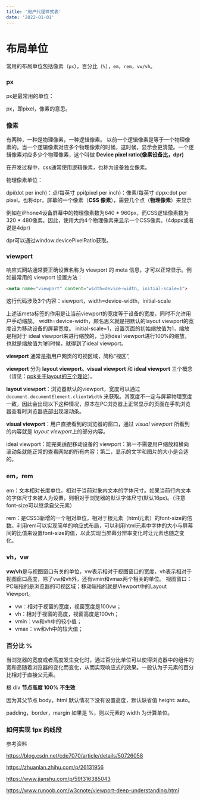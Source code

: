 ```yaml
---
title: '用户代理样式表'
date: '2022-01-01'
---
```


# 布局单位

常用的布局单位包括像素（`px`），百分比（`%`），`em`，`rem`，`vw/vh`。

### px

px是最常用的单位：

px，即pixel，像素的意思。

### 像素

有两种，一种是物理像素，一种逻辑像素。 以前一个逻辑像素是等于一个物理像素的。当一个逻辑像素对应多个物理像素的时候，这时候，显示会更清楚。一个逻辑像素对应多少个物理像素，这个叫做 **Device pixel ratio(像素设备比，dpr)**

在开发过程中，css通常使用逻辑像素，也称为设备独立像素。

物理像素单位：

dpi(dot per inch)：点/每英寸 ppi(pixel per inch)：像素/每英寸 dppx:dot per pixel，也称dpr，屏幕的一个像素（**CSS 像素**），需要几个点（**物理像素**）来显示

例如在iPhone4设备屏幕中的物理像素数为640 * 960px，而CSS逻辑像素数为320 * 480像素。因此，使用大约4个物理像素来显示一个CSS像素。(4dppx或者说是4dpr)

dpr可以通过window.devicePixelRatio获取。

### viewport

响应式网站通常要正确设置名称为 viewport 的 meta 信息，才可以正常显示。例如最常用的 viewport 设置方法：

```html
<meta name="viewport" content="width=device-width, initial-scale=1">
```

这行代码涉及3个内容：viewport，width=device-width，initial-scale

上述该meta标签的作用是让当前viewport的宽度等于设备的宽度，同时不允许用户手动缩放。 width=device-width，顾名思义就是把默认的layout viewport的宽度设为移动设备的屏幕宽度。 initial-scale=1，设置页面的初始缩放值为1，缩放是相对于 ideal viewport来进行缩放的，当对ideal viewport进行100%的缩放，也就是缩放值为1的时候，就得到了ideal viewport。

**viewport** 通常是指用户网页的可视区域，简称“视区”,

**viewport** 分为 **layout viewport、visual viewport** 和 **ideal viewport** 三个概念（请见：[ppk关于layout的三个理论](https://www.runoob.com/w3cnote/viewport-deep-understanding.html)）。

**layout viewport**：浏览器默认的viewport，宽度可以通过 `document.documentElement.clientWidth` 来获取。其宽度不一定与屏幕物理宽度一致，因此会出现以下这种情况，原本在PC浏览器上正常显示的页面在手机浏览器查看时浏览器底部出现滚动条。

**visual viewport**：用户直接看到的浏览器的窗口，通过 *visual viewport* 所看到的内容就是 *layout viewport*上的部分内容。

ideal viewport：能完美适配移动设备的 viewport：第一不需要用户缩放和横向滚动条就能正常的查看网站的所有内容；第二，显示的文字和图片的大小是合适的。

### em，rem

em：文本相对长度单位。相对于当前对象内文本的字体尺寸。如果当前行内文本的字体尺寸未被人为设置，则相对于浏览器的默认字体尺寸(默认16px)。（注意font-size可以继承自父元素）

rem：是CSS3新增的一个相对单位，相对于根元素（html元素）的font-size的倍数。利用rem可以实现简单的响应式布局，可以利用html元素中字体的大小与屏幕间的比值来设置font-size的值，以此实现当屏幕分辨率变化时让元素也随之变化。

### vh，vw

**vw/vh**是与视图窗口有关的单位，vw表示相对于视图窗口的宽度，vh表示相对于视图窗口高度，除了vw和vh外，还有vmin和vmax两个相关的单位。 视图窗口：PC端指的是浏览器的可视区域；移动端指的就是Viewport中的Layout Viewport。

- vw：相对于视窗的宽度，视窗宽度是100vw；
- vh：相对于视窗的高度，视窗高度是100vh；
- vmin：vw和vh中的较小值；
- vmax：vw和vh中的较大值；

### 百分比 %

当浏览器的宽度或者高度发生变化时，通过百分比单位可以使得浏览器中的组件的宽和高随着浏览器的变化而变化，从而实现响应式的效果。一般认为子元素的百分比相对于直接父元素。

根 div **节点高度 100% 不生效**

因为其父节点 body，html 默认情况下没有设置高度，默认缺省值 height: auto。

padding，border，margin 如果是 %，则以元素的 width 为计算单位。 

### 如何实现 1px 的线段

参考资料

https://blog.csdn.net/cde7070/article/details/50726058

https://zhuanlan.zhihu.com/p/26131956

https://www.jianshu.com/p/59f316385043

https://www.runoob.com/w3cnote/viewport-deep-understanding.html
